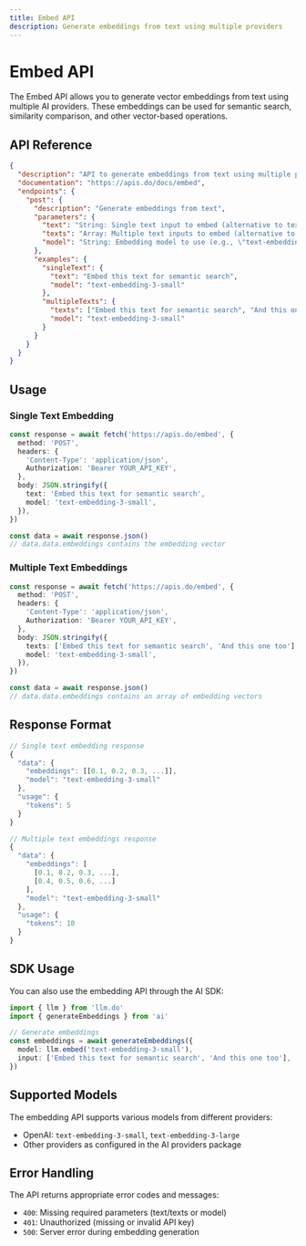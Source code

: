 ```yaml
---
title: Embed API
description: Generate embeddings from text using multiple providers
---
```


# Embed API

The Embed API allows you to generate vector embeddings from text using multiple AI providers. These embeddings can be used for semantic search, similarity comparison, and other vector-based operations.

## API Reference

```json
{
  "description": "API to generate embeddings from text using multiple providers",
  "documentation": "https://apis.do/docs/embed",
  "endpoints": {
    "post": {
      "description": "Generate embeddings from text",
      "parameters": {
        "text": "String: Single text input to embed (alternative to texts)",
        "texts": "Array: Multiple text inputs to embed (alternative to text)",
        "model": "String: Embedding model to use (e.g., \"text-embedding-3-small\")"
      },
      "examples": {
        "singleText": {
          "text": "Embed this text for semantic search",
          "model": "text-embedding-3-small"
        },
        "multipleTexts": {
          "texts": ["Embed this text for semantic search", "And this one too"],
          "model": "text-embedding-3-small"
        }
      }
    }
  }
}
```

## Usage

### Single Text Embedding

```typescript
const response = await fetch('https://apis.do/embed', {
  method: 'POST',
  headers: {
    'Content-Type': 'application/json',
    Authorization: 'Bearer YOUR_API_KEY',
  },
  body: JSON.stringify({
    text: 'Embed this text for semantic search',
    model: 'text-embedding-3-small',
  }),
})

const data = await response.json()
// data.data.embeddings contains the embedding vector
```

### Multiple Text Embeddings

```typescript
const response = await fetch('https://apis.do/embed', {
  method: 'POST',
  headers: {
    'Content-Type': 'application/json',
    Authorization: 'Bearer YOUR_API_KEY',
  },
  body: JSON.stringify({
    texts: ['Embed this text for semantic search', 'And this one too'],
    model: 'text-embedding-3-small',
  }),
})

const data = await response.json()
// data.data.embeddings contains an array of embedding vectors
```

## Response Format

```typescript
// Single text embedding response
{
  "data": {
    "embeddings": [[0.1, 0.2, 0.3, ...]],
    "model": "text-embedding-3-small"
  },
  "usage": {
    "tokens": 5
  }
}

// Multiple text embeddings response
{
  "data": {
    "embeddings": [
      [0.1, 0.2, 0.3, ...],
      [0.4, 0.5, 0.6, ...]
    ],
    "model": "text-embedding-3-small"
  },
  "usage": {
    "tokens": 10
  }
}
```

## SDK Usage

You can also use the embedding API through the AI SDK:

```typescript
import { llm } from 'llm.do'
import { generateEmbeddings } from 'ai'

// Generate embeddings
const embeddings = await generateEmbeddings({
  model: llm.embed('text-embedding-3-small'),
  input: ['Embed this text for semantic search', 'And this one too'],
})
```

## Supported Models

The embedding API supports various models from different providers:

- OpenAI: `text-embedding-3-small`, `text-embedding-3-large`
- Other providers as configured in the AI providers package

## Error Handling

The API returns appropriate error codes and messages:

- `400`: Missing required parameters (text/texts or model)
- `401`: Unauthorized (missing or invalid API key)
- `500`: Server error during embedding generation
